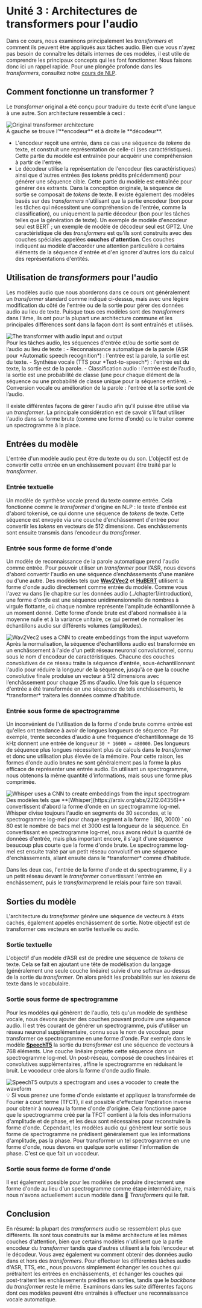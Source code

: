 # Unité 3 : Architectures de transformers pour l'audio

Dans ce cours, nous examinons principalement les *transformers* et comment ils peuvent être appliqués aux tâches audio. Bien que vous n'ayez pas besoin de connaître les détails internes de ces modèles, il est utile de comprendre les principaux concepts qui les font fonctionner. Nous faisons donc ici un rappel rapide. Pour une plongée profonde dans les *transformers*, consultez notre [cours de NLP](https://huggingface.co/learn/nlp-course/fr/chapter1/1).

## Comment fonctionne un transformer ?
Le *transformer* original a été conçu pour traduire du texte écrit d'une langue à une autre. Son architecture ressemble à ceci :
<div class="flex justify-center">
    <img src="https://huggingface.co/datasets/huggingface-course/documentation-images/resolve/main/en/chapter1/transformers.svg" alt="Original transformer architecture">
</div>
À gauche se trouve l’**encodeur** et à droite le **décodeur**.

- L'encodeur reçoit une entrée, dans ce cas une séquence de *tokens* de texte, et construit une représentation de celle-ci (ses caractéristiques). Cette partie du modèle est entraînée pour acquérir une compréhension à partir de l'entrée.
- Le décodeur utilise la représentation de l'encodeur (les caractéristiques) ainsi que d'autres entrées (les *tokens* prédits précédemment) pour générer une séquence cible. Cette partie du modèle est entraînée pour générer des extrants. Dans la conception originale, la séquence de sortie se composait de *tokens* de texte.
Il existe également des modèles basés sur des *transformers* n'utilisant que la partie encodeur (bon pour les tâches qui nécessitent une compréhension de l'entrée, comme la classification), ou uniquement la partie décodeur (bon pour les tâches telles que la génération de texte). Un exemple de modèle d'encodeur seul est BERT ; un exemple de modèle de décodeur seul est GPT2.
Une caractéristique clé des *transformers* est qu'ils sont construits avec des couches spéciales appelées **couches d'attention**. Ces couches indiquent au modèle d'accorder une attention particulière à certains éléments de la séquence d'entrée et d'en ignorer d'autres lors du calcul des représentations d'entités.

## Utilisation de *transformers* pour l'audio
Les modèles audio que nous aborderons dans ce cours ont généralement un *transformer* standard comme indiqué ci-dessus, mais avec une légère modification du côté de l'entrée ou de la sortie pour gérer des données audio au lieu de texte. Puisque tous ces modèles sont des *transformers* dans l'âme, ils ont pour la plupart une architecture commune et les principales différences sont dans la façon dont ils sont entraînés et utilisés.

<div class="flex justify-center">
    <img src="https://huggingface.co/datasets/huggingface-course/audio-course-images/resolve/main/transformers_blocks.png" alt="The transformer with audio input and output">
</div>
Pour les tâches audio, les séquences d'entrée et/ou de sortie sont de l’audio au lieu de texte :
- Reconnaissance automatique de la parole (ASR pour *Automatic speech recognition*) : l'entrée est la parole, la sortie est du texte.
- Synthèse vocale (TTS pour *Text-to-speech*) : l'entrée est du texte, la sortie est de la parole.
- Classification audio : l'entrée est de l’audio, la sortie est une probabilité de classe (une pour chaque élément de la séquence ou une probabilité de classe unique pour la séquence entière).
- Conversion vocale ou amélioration de la parole : l'entrée et la sortie sont de l’audio.

Il existe différentes façons de gérer l'audio afin qu'il puisse être utilisé via un *transformer*. La principale considération est de savoir s'il faut utiliser l'audio dans sa forme brute (comme une forme d'onde) ou le traiter comme un spectrogramme à la place.

## Entrées du modèle
L'entrée d'un modèle audio peut être du texte ou du son. L'objectif est de convertir cette entrée en un enchâssement pouvant être traité par le *transformer*.

### Entrée textuelle
Un modèle de synthèse vocale prend du texte comme entrée. Cela fonctionne comme le *transformer* d'origine en NLP : le texte d'entrée est d'abord tokenisé, ce qui donne une séquence de *tokens* de texte. Cette séquence est envoyée via une couche d’enchâssement d'entrée pour convertir les *tokens* en vecteurs de 512 dimensions. Ces enchâssements sont ensuite transmis dans l’encodeur du *transformer*.

### Entrée sous forme de forme d'onde
Un modèle de reconnaissance de la parole automatique prend l'audio comme entrée. Pour pouvoir utiliser un *transformer* pour l’ASR, nous devons d'abord convertir l'audio en une séquence d’enchâssements d'une manière ou d'une autre.
Des modèles tels que **[Wav2Vec2](https://arxiv.org/abs/2006.11477)** et **[HuBERT](https://arxiv.org/abs/2106.07447)** utilisent la forme d'onde audio directement comme entrée du modèle. Comme vous l'avez vu dans [le chapitre sur les données audio (../chapter1/introduction), une forme d'onde est une séquence unidimensionnelle de nombres à virgule flottante, où chaque nombre représente l'amplitude échantillonnée à un moment donné. Cette forme d'onde brute est d'abord normalisée à la moyenne nulle et à la variance unitaire, ce qui permet de normaliser les échantillons audio sur différents volumes (amplitudes).
<div class="flex justify-center">
    <img src="https://huggingface.co/datasets/huggingface-course/audio-course-images/resolve/main/wav2vec2-input.png" alt="Wav2Vec2 uses a CNN to create embeddings from the input waveform">
</div>
Après la normalisation, la séquence d'échantillons audio est transformée en un enchâssement à l'aide d'un petit réseau neuronal convolutionnel, connu sous le nom d'encodeur de caractéristiques. Chacune des couches convolutives de ce réseau traite la séquence d'entrée, sous-échantillonnant l'audio pour réduire la longueur de la séquence, jusqu'à ce que la couche convolutive finale produise un vecteur à 512 dimensions avec l’enchâssement pour chaque 25 ms d'audio. Une fois que la séquence d'entrée a été transformée en une séquence de tels enchâssements, le *transformer* traitera les données comme d'habitude.

### Entrée sous forme de spectrogramme
Un inconvénient de l'utilisation de la forme d'onde brute comme entrée est qu'elles ont tendance à avoir de longues longueurs de séquence. Par exemple, trente secondes d'audio à une fréquence d'échantillonnage de 16 kHz donnent une entrée de longueur `30 * 16000 = 480000`. Des longueurs de séquence plus longues nécessitent plus de calculs dans le *transformer* et donc une utilisation plus élevée de la mémoire.
Pour cette raison, les formes d'onde audio brutes ne sont généralement pas la forme la plus efficace de représenter une entrée audio. En utilisant un spectrogramme, nous obtenons la même quantité d'informations, mais sous une forme plus comprimée.

<div class="flex justify-center">
    <img src="https://huggingface.co/datasets/huggingface-course/audio-course-images/resolve/main/whisper-input.png" alt="Whisper uses a CNN to create embeddings from the input spectrogram">
</div>
Des modèles tels que **[Whisper](https://arxiv.org/abs/2212.04356)** convertissent d'abord la forme d'onde en un spectrogramme log-mel. Whisper divise toujours l'audio en segments de 30 secondes, et le spectrogramme log-mel pour chaque segment a la forme ` (80, 3000) ` où 80 est le nombre de bacs mel et 3000 est la longueur de la séquence. En convertissant en spectrogramme log-mel, nous avons réduit la quantité de données d'entrée, mais plus important encore, il s'agit d'une séquence beaucoup plus courte que la forme d'onde brute. Le spectrogramme log-mel est ensuite traité par un petit réseau convolutif en une séquence d'enchâssements, allant ensuite dans le *transformer* comme d'habitude.

Dans les deux cas, l'entrée de la forme d'onde et du spectrogramme, il y a un petit réseau devant le *transformer* convertissant l'entrée en enchâssement, puis le *transformer*prend le relais pour faire son travail.

## Sorties du modèle
L'architecture du *transformer* génère une séquence de vecteurs à états cachés, également appelés enchâssement de sortie. Notre objectif est de transformer ces vecteurs en sortie textuelle ou audio.

### Sortie textuelle
L'objectif d'un modèle d’ASR est de prédire une séquence de *tokens* de texte. Cela se fait en ajoutant une tête de modélisation du langage (généralement une seule couche linéaire) suivie d'une softmax au-dessus de la sortie du *transformer*. On alors prédit les probabilités sur les *tokens* de texte dans le vocabulaire.

### Sortie sous forme de spectrogramme
Pour les modèles qui génèrent de l'audio, tels qu'un modèle de synthèse vocale, nous devons ajouter des couches pouvant produire une séquence audio. Il est très courant de générer un spectrogramme, puis d'utiliser un réseau neuronal supplémentaire, connu sous le nom de vocodeur, pour transformer ce spectrogramme en une forme d'onde.
Par exemple dans le modèle **[SpeechT5](https://arxiv.org/abs/2110.07205)** la sortie du *transformer* est une séquence de vecteurs à 768 éléments. Une couche linéaire projette cette séquence dans un spectrogramme log-mel. Un post-réseau, composé de couches linéaires et convolutives supplémentaires, affine le spectrogramme en réduisant le bruit. Le vocodeur crée alors la forme d'onde audio finale.
<div class="flex justify-center">
    <img src="https://huggingface.co/datasets/huggingface-course/audio-course-images/resolve/main/speecht5.png" alt="SpeechT5 outputs a spectrogram and uses a vocoder to create the waveform">
</div>
<Tip>
💡 Si vous prenez une forme d'onde existante et appliquez la transformée de Fourier à court terme (TFCT), il est possible d'effectuer l'opération inverse pour obtenir à nouveau la forme d'onde d'origine. Cela fonctionne parce que le spectrogramme créé par la TFCT contient à la fois des informations d'amplitude et de phase, et les deux sont nécessaires pour reconstruire la forme d'onde. Cependant, les modèles audio qui génèrent leur sortie sous forme de spectrogramme ne prédisent généralement que les informations d'amplitude, pas la phase. Pour transformer un tel spectrogramme en une forme d'onde, nous devons en quelque sorte estimer l'information de phase. C'est ce que fait un vocodeur.
</Tip>

### Sortie sous forme de forme d'onde

Il est également possible pour les modèles de produire directement une forme d'onde au lieu d'un spectrogramme comme étape intermédiaire, mais nous n'avons actuellement aucun modèle dans 🤗 *Transformers* qui le fait.

## Conclusion
En résumé: la plupart des *transformers* audio se ressemblent plus que différents. Ils sont tous construits sur la même architecture et les mêmes couches d'attention, bien que certains modèles n'utilisent que la partie encodeur du *transformer* tandis que d'autres utilisent à la fois l’encodeur et le décodeur.
Vous avez également vu comment obtenir des données audio dans et hors des *transformers*. Pour effectuer les différentes tâches audio d'ASR, TTS, etc., nous pouvons simplement échanger les couches qui prétraitent les entrées en enchâssements, et échanger les couches qui post-traitent les enchâssements prédites en sorties, tandis que le *backbone* du *transformer* reste le même.
Examinons  dans les suite différentes façons dont ces modèles peuvent être entraînés à effectuer une reconnaissance vocale automatique.